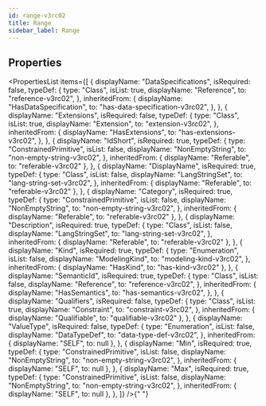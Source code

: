 ```yaml
---
id: range-v3rc02
title: Range
sidebar_label: Range
---
```



## Properties

<PropertiesList
  items={[
    {
      displayName: "DataSpecifications",
      isRequired: false,
      typeDef: {
        type: "Class",
        isList: true,
        displayName: "Reference",
        to: "reference-v3rc02",
      },
      inheritedFrom: {
        displayName: "HasDataSpecification",
        to: "has-data-specification-v3rc02",
      },
    },
    {
      displayName: "Extensions",
      isRequired: false,
      typeDef: {
        type: "Class",
        isList: true,
        displayName: "Extension",
        to: "extension-v3rc02",
      },
      inheritedFrom: {
        displayName: "HasExtensions",
        to: "has-extensions-v3rc02",
      },
    },
    {
      displayName: "IdShort",
      isRequired: true,
      typeDef: {
        type: "ConstrainedPrimitive",
        isList: false,
        displayName: "NonEmptyString",
        to: "non-empty-string-v3rc02",
      },
      inheritedFrom: { displayName: "Referable", to: "referable-v3rc02" },
    },
    {
      displayName: "DisplayName",
      isRequired: true,
      typeDef: {
        type: "Class",
        isList: false,
        displayName: "LangStringSet",
        to: "lang-string-set-v3rc02",
      },
      inheritedFrom: { displayName: "Referable", to: "referable-v3rc02" },
    },
    {
      displayName: "Category",
      isRequired: true,
      typeDef: {
        type: "ConstrainedPrimitive",
        isList: false,
        displayName: "NonEmptyString",
        to: "non-empty-string-v3rc02",
      },
      inheritedFrom: { displayName: "Referable", to: "referable-v3rc02" },
    },
    {
      displayName: "Description",
      isRequired: true,
      typeDef: {
        type: "Class",
        isList: false,
        displayName: "LangStringSet",
        to: "lang-string-set-v3rc02",
      },
      inheritedFrom: { displayName: "Referable", to: "referable-v3rc02" },
    },
    {
      displayName: "Kind",
      isRequired: true,
      typeDef: {
        type: "Enumeration",
        isList: false,
        displayName: "ModelingKind",
        to: "modeling-kind-v3rc02",
      },
      inheritedFrom: { displayName: "HasKind", to: "has-kind-v3rc02" },
    },
    {
      displayName: "SemanticId",
      isRequired: true,
      typeDef: {
        type: "Class",
        isList: false,
        displayName: "Reference",
        to: "reference-v3rc02",
      },
      inheritedFrom: {
        displayName: "HasSemantics",
        to: "has-semantics-v3rc02",
      },
    },
    {
      displayName: "Qualifiers",
      isRequired: false,
      typeDef: {
        type: "Class",
        isList: true,
        displayName: "Constraint",
        to: "constraint-v3rc02",
      },
      inheritedFrom: { displayName: "Qualifiable", to: "qualifiable-v3rc02" },
    },
    {
      displayName: "ValueType",
      isRequired: false,
      typeDef: {
        type: "Enumeration",
        isList: false,
        displayName: "DataTypeDef",
        to: "data-type-def-v3rc02",
      },
      inheritedFrom: { displayName: "SELF", to: null },
    },
    {
      displayName: "Min",
      isRequired: true,
      typeDef: {
        type: "ConstrainedPrimitive",
        isList: false,
        displayName: "NonEmptyString",
        to: "non-empty-string-v3rc02",
      },
      inheritedFrom: { displayName: "SELF", to: null },
    },
    {
      displayName: "Max",
      isRequired: true,
      typeDef: {
        type: "ConstrainedPrimitive",
        isList: false,
        displayName: "NonEmptyString",
        to: "non-empty-string-v3rc02",
      },
      inheritedFrom: { displayName: "SELF", to: null },
    },
  ]}
/>{" "}

